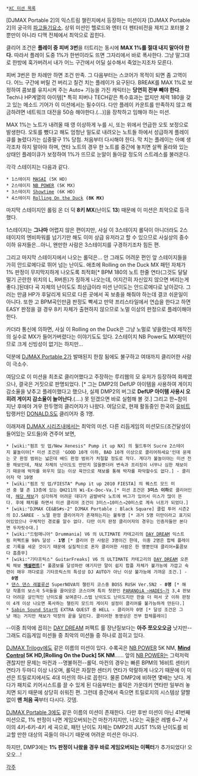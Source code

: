  *[[XC 미션 목록]]

[DJMAX Portable 2]의 익스트림 챌린지에서 등장하는 미션이자 [DJMAX Portable 2]의 궁극의 [[파고들기]]요소. 상위 미션인 헬로드와 엔터 더 펜타비전을 제치고 포터블 2뿐만이 아니라 디맥 전체에서 최악으로 꼽힌다.

클리어 조건은 '''플레이 중 피버 3번'''을 터트리는 동시에 '''MAX 1%를 절대 내지 말아야 한다.''' 따라서 플레이 도중 1%가 한번이라도 뜨면 그자리에서 바로 폭사한다. 그냥 말그대로 한방에 훅가버려서 내가 어느 구간에서 어딜 실수해서 죽었는지조차 모른다.

피버 3번은 한 차례만 하면 조건 만족. 그 다음부터는 스코어가 목적이 되면 좀 고역이다. 어느 구간에 버릴 건 버리고 칠건 치는 플레이가 요구된다. BREAK를 MAX 1%로 보정하여 콤보를 유지시켜 주는 Auto+ 기능을 가진 캐릭터는 '''당연히 전부 빼야 한다'''. Tech나 HP계열의 아이템[* 특히 피버나 TECH같은 특수효과는 없지만 체력 180을 갖고 있는 메소드 기어가 이 미션에서는 필수이다. 다만 플레이 카운트를 만족하지 않고 해금하려면 네트워크 대전을 50승 해야한다.(...)]을 장착하고 임해야 하는 미션.

MAX 1%는 노트가 내려올 때 영 이상하게 누를 시, 또는 위에서 언급한 오토 보정으로 발생한다. 오토를 뺐다고 해도 엄청난 밀도로 내려오는 노트들 하에서 성급하게 플레이큐를 놀렸다가는 십중팔구 1% 당첨. 처음부터 다시해야 한다. 막 치는 플레이는 아예 생각조차 하지 말아야 하며, 연타 노트의 경우 한 노트를 중간에 놓치면 살짝 올라와 있는 상태인 플레이큐가 보정하여 1%가 뜨므로 눈알이 돌아갈 정도의 스트레스를 불러온다.

각각 스테이지는 다음과 같다.

 * 1스테이지 [[MASAI]] (5K HD)
 * 2스테이지 [[NB POWER]] (5K MX)
 * 3스테이지 [[Showtime]] (6K HD)
 * 4스테이지 [[Rolling On the Duck]] '''(8K MX)'''


마지막 스테이지인 롤링 온 더 덕 '''8키 MX'''(난이도 '''13''') 때문에 이 미션은 최악으로 등극했다. 


1스테이지는 '''그나마''' 어렵지 않은 편이지만, 사실 이 3스테이지 롤덕이 아니더라도 2스테이지의 엔비파워를 넘기기만 해도 이미 상급 유저라고 할 수 있으므로 사실상의 중수 이하 유저들은...아니, 왠만한 사람은 3스테이지를 구경하기조차 힘든 편.

그리고 마지막 스테이지에서 나오는 롤덕은... 안 그래도 어려운 편인 앞 스테이지들을 가히 안드로메다로 뛰어 넘는 난이도. 애초에 Rolling on the Duck MX 패턴 자체가 1% 판정이 무지막지하게 나오도록 최적화[*  BPM 180의 노트 한줄 연타(그것도 달달 떨기 곤란한 위치의 L, R버튼)가 징하게 나오는데, 어지간히 자신있지 않으면 버리는게 좋다.]된데다 곡 자체의 난이도도 최상급이라 미션 난이도는 안드로메다로 날아갔다. 그러는 만큼 HP가 후달리게 되므로 다른 곳에서 꼭 보충을 해줘야 하는데 결코 쉬운일이 아니다. 또한 고 BPM곡인만큼 판정도 빡세고 만약 프리스타일에서 연습을 한다고 하면 EASY 판정을 걸 경우 8키 자체가 출현하지 않으므로 노멀 이상의 판정으로 플레이해야한다.

카더라 통신에 의하면, 사실 이 Rolling on the Duck은 그냥 노멀로 넣을랬는데 제작진의 실수로 MX가 들어가버렸다는 이야기도도 있다. 2스테이지 NB Power도 MX패턴이므로 크게 신빙성이 없기는 하지만... 


덕분에 [[DJMAX Portable 2]]가 발매된지 한참 됨에도 불구하고 여태까지 클리어한 사람이 극소수.

여담으로 이 미션을 최초로 클리어했다고 주장하는 루리웹의 모 유저가 등장하여 화제였으나, 결국은 거짓으로 판명되었다. [* 그는 DMP2의 DefUP 아이템을 사용하여 게이지 감소율을 낮추고 플레이했다고 했으나, 실제 DMP2의 버그로 '''DefUP 아이템 사용시 오히려 게이지 감소율이 늘어난다'''.(....) 못 믿겠으면 바로 실험해 볼 것.] 그리고 한~참이 지난 후에야 겨우 한두명의 클리어자가 나왔다. 여담으로, 현재 활동중인 한국의 [[유비트]] 탑랭커인 [[DONALD.S]]도 클리어자 중 1명.

이래저래 [[DJMAX 시리즈]]내에서는 최악의 미션. 다른 리듬게임의 미션모드(조건달성이 들어있는 모드들)와 견주어 보면, 

 * [wiki:"펌프 잇 업/New Xenesis" Pump it up NX] 의 월드투어 Sucre 2스테이지 불놀이야[* 미션 조건은 'GOOD 10개 이하, BAD 10개 이상으로 클리어하세요'인데 문제는 굿 판정 범위는 넓은데 배드 판정 범위가 처절할 정도로 작다. 게다가 불놀이야는 미션 전용 채보인데, 채보 자체의 난이도도 만만치 않을뿐더러 변속과 프리징이 너무나 심한 채보이기 때문에 박자를 외우지 않는 이상 육안으로 채보를 통해 박자를 파악할수도 없다.] - 클리어자 약 10명
 * [wiki:"펌프 잇 업/FIESTA" Pump it up 2010 FIESTA] 의 퀘스트 모드 미션 중 헬 존 13층에 있는 QH211의 Wi-Ex-Doc-Va.[* 미션 조건은 '''3미스 이하'''로 클리어인데, [http://youtu.be/gPNvD7vJ6F0 해당 채보]가 심각하게 어려운 데다가 곰발바닥 노트에 버그가 있어서 미스가 많이 뜬다. 후에 패치를 하면서 미션 클리어 조건이 3미스→10미스→20미스로 계속 너프가 되었다.]
 * [wiki:"DJMAX CE&BS#s-2" DJMAX Portable : Black Square] 클럽 투어 시즌2의 DJ.SAREE - 노멀 판정 클리어자가 존재하는지는 불투명 [* 과거 5명 미만이라고 표기되어있었으나 구체적인 경로를 알수 없다. 다만 이지 판정 클리어자의 경우는 인증자들만 본다면 두자릿수대.]
 * [wiki:"드럼매니아" Drummania] V6 의 ULTIMATE 카테고리의 [[DAY DREAM]] 익스트림 퍼펙트율 98% 달성 - '''1명''' [* 클리어 한 사람은 3명이긴 한데, 이중 2명은 합체 플레이로 기록을 세운 것이기 때문에 실질적으로 혼자 클리어한 사람은 한 명뿐인데 클리어+풀콤보다 흠좀무] 
 * [wiki:"기타프릭스" GuitarFreaks] V6 의 ULTIMATE 카테고리의 [[DAY DREAM]] 오픈픽 채보 '''[[엑설런트]]'''[* 풀콤보를 달성하란 얘기지만 말이 쉽지 합플 자체가 불가능에 가깝고 숙련이 매우 까다로운 기타프릭스의 특성상 DJ AUTO가 아닌 이상 불가능에 가까운 조건.] -  '''0명'''
 * [[댄스 댄스 레볼루션]] SuperNOVA의 챌린지 코스중 BOSS RUSH Ver.SN2 - '''0명''' [* 해당 작품의 보스곡 5곡들을 끌어모은 코스이며 특히 첫판인 [[PARANOiA ~HADES~]]가 3,4 판보다 어려운 살인적인 난이도를 보여준다.스텝 난이도도 난이도지만 한술 더 떠서 굿 이하 판정이 4개 이상 나오면 폭사하는 챌린지 모드의 게이지 설정이 클리어를 불가능하게 만든다.]
 * [[Sabin Sound Star]]의 EXTRA QUEST 중 HELL - 클리어자 0명 [* 달성 조건은 그냥 깨는 거지만 채보가 막장의 끝을 달린다. 클리어한 동영상은 전부 합체플레이]

--이중 최악에 꼽히는 [[DAY DREAM]] 퍼펙트 률 장난질보다는 '''아주 쪼오오오금''' 낫지만-- 그래도 리듬게임 미션들 중 최악의 미션들 중 하나로 꼽히고 있다.

[[DJMAX Trilogy]]에도 같은 이름의 미션이 있다. 
수록곡은 [[NB POWER]] 5K NM, '''[[Mind Control]] 5K HD,[Rolling On the Duck] 5K NM'''......  앞의 [[NB POWER]]는 그럭저럭 괜찮지만 문제는 마컨과 --명불허전--롤덕. 마컨의 경우는 빠른 BPM의 16비트 센터키 연타가 두마디 이상 나오며, 롤덕은 자잘한 센터키 연타가 악랄하게 나오기 때문에 이 미션은 트릴로지에서도 4대 미션의 하나로 꼽힌다. 물론 DMP2에 비하면 몇배는 낫다. 게다가 패치로 키어시스트를 끌 수 있게 된 다음부터는 롤덕은 가운데키 연타만 일부러 놓치면 되기 때문에 상당히 쉬워진 편. 그런데 중간에서 죽으면 트릴로지의 시스템상 얄짤없이 '''맨 처음 곡'''부터 다시다. 갓뎀.

[[DJMAX Portable 3]]에도 같은 이름의 미션이 존재한다. 다만 후반 미션이 아닌 41번째 미션으로, 1% 판정이 나면 게임오버되는건 마찬가지지만, 나오는 곡들은 레벨 6~7 사이의 4키-6키-4키 세 곡으로, 패턴 난이도 자체는 DMP2의 JUST 1%와 난이도를 비교할 만한 대상의 곡들이 아니기 때문에 어려운 미션은 아니다.

하지만, DMP3에는 '''1% 판정이 나왔을 경우 바로 게임오버되는 이펙터'''가 추가되었다! 오오오...!


[[각주]]
